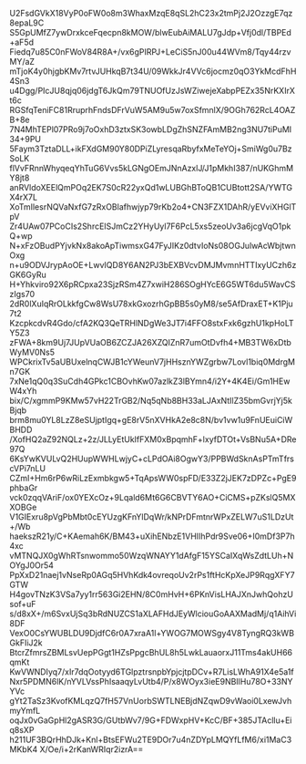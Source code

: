 U2FsdGVkX18VyP0oFW0o8m3WhaxMzqE8qSL2hC23x2tmPj2J2OzzgE7qz8epaL9C
S5GpUMfZ7ywDrxkceFqecpn8kMOW/blwEubAiMALU7gJdp+Vfj0dl/TBPEd+aF5d
Fiedq7u85C0nFWoV84R8A+/vx6gPIRPJ+LeCiS5nJ00u44WVm8/Tqy44rzvMY/aZ
mTjoK4y0hjgbKMv7rtvJUHkqB7t34U/09WkkJr4VVc6jocmz0qO3YkMcdFhH4Sn3
u4Dgg/PIcJU8qjq06jdgT6JkQm79TNUOfUzJsWZiwejeXabpPEZx35NrKXIrXt6c
RGSfqTeniFC81RruprhFndsDFrVuW5AM9u5w7oxSfmnlX/9OGh762RcL4OAZB+8e
7N4MhTEPl07PRo9j7oOxhD3ztxSK3owbLDgZhSNZFAmMB2ng3NU7tiPuMI34+9PU
5Faym3TztaDLL+ikFXdGM90Y80DPiZLyresqaRbyfxMeTeYOj+SmiWg0u7BzSoLK
flVvFRnnWhyqeqYhTuG6Vvs5kLGNgOEmJNnAzxlJ/J1pMkhI387/nUKGhmMY8jt8
anRVldoXEElQmPOq2EK7S0cR22yxQd1wLUBGhBToQB1CUBtott2SA/YWTGX4rX7L
XoTmIlesrNQVaNxfG7zRxOBlafhwjyp79rKb2o4+CN3FZX1DAhR/yEVviXHGlTpV
Zr4UAw07PCoCIs2ShrcEISJmCz2YHyUyl7F6PcL5xs5zeoUv3a6jcgVqO1pkQ+wp
N+xFzOBudPYjvkNx8akoApTiwmsxG47FyJIKz0dtvIoNs08OGJulwAcWbjtwnOxg
n+u9ODVJrypAoOE+LwvIQD8Y6AN2PJ3bEXBVcvDMJMvmnHTTIxyUCzh6zGK6GyRu
H+Yhkviro92X6pRCpxa23SjzRSm4Z7xwiH286SOgHYcE6G5WT6du5WavCSzIgs70
2dR0lXuIqRrOLkkfgCw8WsU78xkGxozrhGpBB5s0yM8/se5AfDraxET+K1Pju7t2
KzcpkcdvR4Gdo/cfA2KQ3QeTRHlNDgWe3JT7i4FFO8stxFxk6gzhU1kpHoLTY5Z3
zFWA+8km9Uj7JUpVUaOB6ZCZJA26XZQIZnR7umOtDvfh4+MB3TW6xDtbWyMV0Ns5
WPCkrixTv5aUBUxelnqCWJB1cYWeunV7jHHsznYWZgrbw7Lovl1biq0MdrgMn7GK
7xNe1qQ0q3SuCdh4GPkc1CBOvhKw07azlkZ3lBYmn4/i2Y+4K4Ei/Gm1HEwW4xYh
bix/C/xgmmP9KMw57vH22TrGB2/Nq5qNb8BH33aLJAxNtIlZ35bmGvrjYj5kBjqb
brm8mu0YL8LzZ8eSUjptIgq+gE8rV5nXVHkA2e8c8N/bv1vw1u9FnUEuiCiWBHDD
/XofHQ2aZ92NQLz+2z/JLLyEtUkIfFXM0xBpqmhF+lxyfDTOt+VsBNu5A+DRe97Q
6KsYwKVULvQ2HUupWWHLwjyC+cLPdOAi8OgwY3/PPBWdSknAsPTmTfrscVPi7nLU
CZmI+Hm6rP6wRiLzExmbkgw5+TqApsWW0spFD/E33Z2jJEK7zDPZc+PgE9phbaGr
vck0zqqVAriF/ox0YEXcOz+9Lqald6Mt6G6CBVTY6AO+CiCMS+pZKslQ5MXXOBGe
V1GIExru8pVgPbMbt0cEYUzgKFnYlDqWr/kNPrDFmtnrWPxZELW7uS1LDzUt+/Wb
haekszR21y/C+KAemah6K/BM43+uXihENbzE1VHIIhPdr9Sve06+I0mDf3P7h4xc
vMTNQJX0gWhRTsnwommo50WzqWNAYY1dAfgF15YSCaIXqWsZdtLUh+NOYgJ0Or54
PpXxD21naej1vNseRp0AGq5HVhKdk4ovreqoUv2rPs1ftHcKpXeJP9RqgXFY7GTW
H4govTNzK3VSa7yy1rr563Gi2EHN/8C0mHvH+6PKnVisLHAJXnJwhQohzUsof+uF
s/d8xX+/m6SvxUjSq3bRdNUZCS1aXLAFHdJEyWlciouGoAAXMadMj/q1AihVi8DF
VexO0CsYWUBLDU9DjdfC6r0A7xraA1l+YWOG7MOWSgy4V8TyngRQ3kWBGkFIiJ2k
BtcrZfmrsZBMLsvUepPGgt1HZsPpgcBhUL8h5LwkLauaorxJ11Tms4akUH66qmKt
KwVWNDIyq7/xIr7dqOotyyd6TGlpztrsnpbYpjcjtpDCv+R7LisLWhA91X4e5a1f
Nxr5PDMN6lK/nYVLVssPhIsaaqyLvUtb4/P/x8WOyx3ieE9NBIlHu78O+33NYYVc
gYt2TaSz3KvofKMLqzQ7fH57VnUorbSWTLNEBjdNZqwD9vWaoi0LxewJvhmyYmfL
oqJx0vGaGpHl2gASR3G/GUtbWv7/9G+FDWxpHV+KcC/BF+385JTAcllu+Eiq8sXP
h211UF3BQrHhDJk+Knl+BtsEFWu2TE9DOr7u4nZDYpLMQYfLfM6/xi1MaC3MKbK4
X/Oe/i+2rKanWRIqr2izrA==
